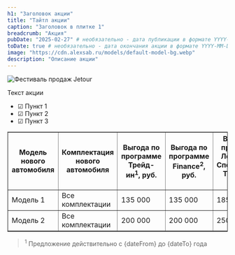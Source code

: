 ```yaml
---
h1: "Заголовок акции"
title: "Тайтл акции"
caption: "Заголовок в плитке 1"
breadcrumb: "Акция"
pubDate: "2025-02-27" # необязательно - дата публикации в формате YYYY-MM-DD, возможность планирования публикации
toDate: true # необязательно - дата окончания акции в формате YYYY-MM-DD или true для показа последнего дня месяца
image: "https://cdn.alexsab.ru/models/default-model-bg.webp"
description: "Описание акции"
---
```



<picture>
	<source media="(min-width: 942px)" srcset="https://cdn.alexsab.ru/models/default-model-bg.webp" />
	<source media="(min-width: 320px)" srcset="https://cdn.alexsab.ru/models/default-model-bg.webp" />
	<img src="https://cdn.alexsab.ru/models/default-model-bg.webp" class="w-full mb-10" alt="Фестиваль продаж Jetour" />
</picture>

Текст акции

- ☑ Пункт 1
- ☑ Пункт 2
- ☑ Пункт 3

<div class="overflow-auto min-w-full my-14">
	<table border="1">
		<thead>
			<tr>
				<th>Модель нового автомобиля</th>
				<th>Комплектация нового автомобиля</th>
				<th>Выгода по программе Трейд-ин<sup>1</sup>, руб.</th>
				<th>Выгода по программе Finance<sup>2</sup>, руб.</th>
				<th>Выгода по программе Лояльный / Специальный Трейд-ин, руб.<sup>3</sup></th>
				<th>Максимальная выгода до, руб.</th>
			</tr>
		</thead>
		<tbody>
			<tr>
				<td>Модель 1</td>
				<td>Все комплектации</td>
				<td>135 000</td>
				<td>135 000</td>
				<td>185 000</td>
				<td>320 000<sup>*</sup></td>
			</tr>
			<tr>
				<td>Модель 2</td>
				<td>Все комплектации</td>
				<td>200 000</td>
				<td>200 000</td>
				<td>250 000</td>
				<td>450 000<sup>*</sup></td>
			</tr>
		</tbody>
	</table>
</div>

<SpecialSalonsInfo dataFormName="Узнать подробнее. Фестиваль продаж" />

> <sup>1</sup> Предложение действительно с {dateFrom} до {dateTo} года